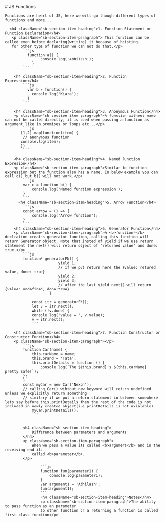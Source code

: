 
<Meta title="JS Functions" />

<div className="sb-container">
  <div className='sb-section-title'>
    # JS Functions

    Functions are heart of JS, here we will go though different types of functions and more...

  </div>
  <div className="sb-section">
    <div className="sb-section-item">
      
      <h4 className="sb-section-item-heading">1. Function Statement or Function Declaration</h4>
       <p className="sb-section-item-paragraph"> This function can be called even before declaring(writing) it because of hoisting.
       for other type of function we can not do that.</p>
            ```js
              function a() {
                    console.log('Abhilash');
                }
            ```

        <h4 className="sb-section-item-heading">2. Function Expression</h4>
            ```js
              var b = function() {
                console.log('Kiara');
              }
            ```

        <h4 className="sb-section-item-heading">3. Anonymous Function</h4>
        <p className="sb-section-item-paragraph">A function without name can not be called directly, it is used when passing a function as argument like in promises or loops etc...</p>
            ```js
           [1,2].map(function(item) {
            // anonymous function
           console.log(item);
           })
            ```

        <h4 className="sb-section-item-heading">4. Named Function Expresion</h4>
        <p className="sb-section-item-paragraph">Similar to function expression but the function also has a name. In below example you can call c() but b() will not work.</p>
            ```js
            var c = function b() {
                console.log('Named function expression');
            }
            ```
          <h4 className="sb-section-item-heading">5. Arrow Function</h4>
            ```js
            const arrow = () => {
                console.log('Arrow function');
            }
            ```
        <h4 className="sb-section-item-heading">6. Generator Function</h4>
        <p className="sb-section-item-paragraph">A <b>function*</b> declration creates generator function, calling this function will return Generator object. Note that insted of yield if we use return statement the next() will return object of 'returned value' and done: true.</p>
            ```js
            function* generatorFN() {
                            yield 1;
                            // if we put return here the {value: retured value, done: true}
                            yield 2;
                            yield 3;
                            // after the last yield next() will return {value: undefined, done:true}
                        }

                const itr = generatorFN();
                let v = itr.next();
                while (!v.done) {
                console.log('value = ', v.value);
                v = itr.next();
                ```

        <h4 className="sb-section-item-heading">7. Function Constructor or Constructor Function</h4>
        <p className="sb-section-item-paragraph"></p>
            ```js
            function Car(name) {
                this.carName = name;
                this.brand = 'Tata';
                this.printDetails = function () {
                    console.log(`The ${this.brand}'s ${this.carName} pretty safe!`);
            };
            }
            const myCar = new Car('Nexon');
            // calling Car() wihtout new keyword will return undefined unless we explicitly return something
            // similary if we put a return statement in between somewhere lets say before this.printDetails then the rest of the code is not included in newly created object(i.e printDetails is not avialable)
                myCar.printDetails();
                ```


            <h4 className="sb-section-item-heading">
                Difference between parameters and arguments
            </h4>
            <p className="sb-section-item-paragraph">
                When we pass a value its called <b>argument</b> and in the receiving end its
                called <b>parameter</b>.
            </p>

                    ```js
                    function fun(parameter1) {
                        console.log(parameter1);
                    }
                    var argument1 = 'Abhilash';
                    fun(argument1);
                    ```
                    <h4 className="sb-section-item-heading">Notes</h4>
                    <p className="sb-section-item-paragraph">The ability to pass function as an parameter
                    to other function or a returning a function is called first class function</p>

  </div>
</div>
</div>
